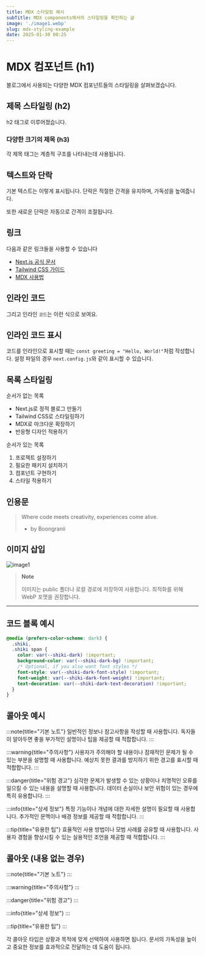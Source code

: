 ```yaml
---
title: MDX 스타일링 예시
subTitle: MDX components에서의 스타일링을 확인하는 글
image: './image1.webp'
slug: mdx-styling-example
date: 2025-01-30 00:25
---
```


# MDX 컴포넌트 (h1)

블로그에서 사용되는 다양한 MDX 컴포넌트들의 스타일링을 살펴보겠습니다.

## 제목 스타일링 (h2)

h2 태그로 이루어졌습니다.

### 다양한 크기의 제목 (h3)

각 제목 태그는 계층적 구조를 나타내는데 사용됩니다.

## 텍스트와 단락

기본 텍스트는 이렇게 표시됩니다. 단락은 적절한 간격을 유지하며, 가독성을 높여줍니다.

또한 새로운 단락은 자동으로 간격이 조절됩니다.

## 링크

다음과 같은 링크들을 사용할 수 있습니다

- [Next.js 공식 문서](https://nextjs.org/docs)
- [Tailwind CSS 가이드](https://tailwindcss.com/docs)
- [MDX 사용법](https://mdxjs.com/docs/)

## 인라인 코드

그리고 인라인 `코드`는 이런 식으로 보여요.

## 인라인 코드 표시

코드를 인라인으로 표시할 때는 `const greeting = "Hello, World!"`처럼 작성합니다.
설정 파일의 경우 `next.config.js`와 같이 표시할 수 있습니다.

## 목록 스타일링

순서가 없는 목록

- Next.js로 정적 블로그 만들기
- Tailwind CSS로 스타일링하기
- MDX로 마크다운 확장하기
- 반응형 디자인 적용하기

순서가 있는 목록

1. 프로젝트 설정하기
2. 필요한 패키지 설치하기
3. 컴포넌트 구현하기
4. 스타일 적용하기

## 인용문

> Where code meets creativity, experiences come alive.
>
> - by Boongranii

## 이미지 삽입

![image1](./image1.webp)

> **Note**
>
> 이미지는 public 폴더나 로컬 경로에 저장하여 사용합니다. 최적화를 위해 WebP 포맷을 권장합니다.

---

## 코드 블록 예시

```css
@media (prefers-color-scheme: dark) {
  .shiki,
  .shiki span {
    color: var(--shiki-dark) !important;
    background-color: var(--shiki-dark-bg) !important;
    /* Optional, if you also want font styles */
    font-style: var(--shiki-dark-font-style) !important;
    font-weight: var(--shiki-dark-font-weight) !important;
    text-decoration: var(--shiki-dark-text-decoration) !important;
  }
}
```

## 콜아웃 예시

:::note{title="기본 노트"}
일반적인 정보나 참고사항을 작성할 때 사용합니다. 독자들이 알아두면 좋을 부가적인 설명이나 팁을 제공할 때 적합합니다.
:::

:::warning{title="주의사항"}
사용자가 주의해야 할 내용이나 잠재적인 문제가 될 수 있는 부분을 설명할 때 사용합니다. 예상치 못한 결과를 방지하기 위한 경고를 표시할 때 적합합니다.
:::

:::danger{title="위험 경고"}
심각한 문제가 발생할 수 있는 상황이나 치명적인 오류를 일으킬 수 있는 내용을 설명할 때 사용합니다. 데이터 손실이나 보안 위험이 있는 경우에 특히 유용합니다.
:::

:::info{title="상세 정보"}
특정 기능이나 개념에 대한 자세한 설명이 필요할 때 사용합니다. 추가적인 문맥이나 배경 정보를 제공할 때 적합합니다.
:::

:::tip{title="유용한 팁"}
효율적인 사용 방법이나 모범 사례를 공유할 때 사용합니다. 사용자 경험을 향상시킬 수 있는 실용적인 조언을 제공할 때 적합합니다.
:::

## 콜아웃 (내용 없는 경우)

:::note{title="기본 노트"}
:::

:::warning{title="주의사항"}
:::

:::danger{title="위험 경고"}
:::

:::info{title="상세 정보"}
:::

:::tip{title="유용한 팁"}
:::

각 콜아웃 타입은 상황과 목적에 맞게 선택하여 사용하면 됩니다. 문서의 가독성을 높이고 중요한 정보를 효과적으로 전달하는 데 도움이 됩니다.
